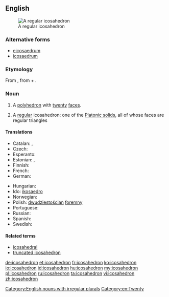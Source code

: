 ==English==
{{wikipedia}}
[[Image:120px-Icosahedron-slowturn.gif|thumb|A regular icosahedron]]

===Alternative forms===
* [[eicosaedrum]] {{qualifier|obsolete}}
* [[icosaedrum]] {{qualifier|obsolete}}

===Etymology===
From {{etyl|grc|en}} {{term|εἰκοσάεδρον|lang=grc}}, from {{term|εἴκοσι||twenty|lang=grc}} + {{term|ἕδρα||face of a geometrical solid|tr=hedra|lang=grc|sc=polytonic}}.

===Noun===
{{en-noun|icosahedr|a|pl2=icosahedrons}}

# {{geometry}} A [[polyhedron]] with [[twenty]] [[face]]s.
# {{geometry|specifically}} A [[regular]] icosahedron: one of the [[Platonic solid]]s, all of whose faces are regular triangles

====Translations====
{{trans-top|a polyhedron}}
* Catalan: {{t-|ca|icosaedre|m}}, {{t-|ca|icosàedre|m}}
* Czech: {{t-|cs|dvacetistěn|m}}
* Esperanto: {{t-|eo|dudekedro}}
* Estonian: {{t+|et|ikosaeeder}}, {{t+|et|kakskümmendtahukas}}
* Finnish: {{t+|fi|ikosaedri}}
* French: {{t+|fr|icosaèdre|m}}
* German: {{t+|de|Ikosaeder|m|n}}
{{trans-mid}}
* Hungarian: {{t+|hu|ikozaéder}}
* Ido: [[ikosaedro]]
* Norwegian: {{t-|no|ikosaeder|n}}
* Polish: [[dwudziestościan]] [[foremny]] {{m}}
* Portuguese: {{t+|pt|icosaedro|m}}
* Russian: {{t+|ru|икосаэдр|m|tr=ikosáedr}}
* Spanish: {{t+|es|icosaedro|m}}
* Swedish: {{t+|sv|ikosaeder|c}}
{{trans-bottom}}

====Related terms====
* [[icosahedral]]
* [[truncated icosahedron]]

[[Category:English nouns with irregular plurals]]
[[Category:en:Twenty]]

[[de:icosahedron]]
[[et:icosahedron]]
[[fr:icosahedron]]
[[ko:icosahedron]]
[[io:icosahedron]]
[[id:icosahedron]]
[[hu:icosahedron]]
[[my:icosahedron]]
[[pl:icosahedron]]
[[ru:icosahedron]]
[[ta:icosahedron]]
[[vi:icosahedron]]
[[zh:icosahedron]]